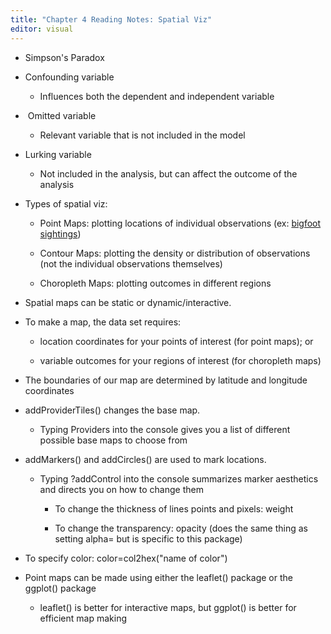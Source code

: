 ```yaml
---
title: "Chapter 4 Reading Notes: Spatial Viz"
editor: visual
---
```


-   Simpson\'s Paradox

-   Confounding variable

    -   Influences both the dependent and independent variable

-    Omitted variable 

    -   Relevant variable that is not included in the model

```{=html}
<!-- -->
```
-   Lurking variable

    -   Not included in the analysis, but can affect the outcome of the analysis\

-   Types of spatial viz:

    -   Point Maps: plotting locations of individual observations (ex: [bigfoot sightings](https://experience.arcgis.com/experience/9cc90686aa164853a1355f310f66ede0))

    -   Contour Maps: plotting the density or distribution of observations (not the individual observations themselves)

    -   Choropleth Maps: plotting outcomes in different regions

```{=html}
<!-- -->
```
-   Spatial maps can be static or dynamic/interactive.

-   To make a map, the data set requires:

    -   location coordinates for your points of interest (for point maps); or

    -   variable outcomes for your regions of interest (for choropleth maps)

-   The boundaries of our map are determined by latitude and longitude coordinates

-   addProviderTiles() changes the base map.

    -   Typing Providers into the console gives you a list of different possible base maps to choose from

-   addMarkers() and addCircles() are used to mark locations. 

    -   Typing ?addControl into the console summarizes marker aesthetics and directs you on how to change them

        -   To change the thickness of lines points and pixels: weight 

        -   To change the transparency: opacity (does the same thing as setting alpha= but is specific to this package)

-   To specify color: color=col2hex(\"name of color\")

-   Point maps can be made using either the leaflet() package or the ggplot() package

    -   leaflet() is better for interactive maps, but ggplot() is better for efficient map making
